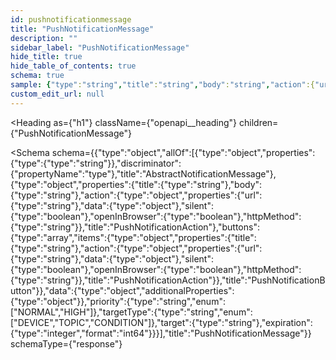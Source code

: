 ```yaml
---
id: pushnotificationmessage
title: "PushNotificationMessage"
description: ""
sidebar_label: "PushNotificationMessage"
hide_title: true
hide_table_of_contents: true
schema: true
sample: {"type":"string","title":"string","body":"string","action":{"url":"string","data":{},"silent":true,"openInBrowser":true,"httpMethod":"string"},"buttons":[{"title":"string","action":{"url":"string","data":{},"silent":true,"openInBrowser":true,"httpMethod":"string"}}],"data":{},"priority":"NORMAL","targetType":"DEVICE","target":"string","expiration":0}
custom_edit_url: null
---
```



<Heading
  as={"h1"}
  className={"openapi__heading"}
  children={"PushNotificationMessage"}
>
</Heading>





<Schema
  schema={{"type":"object","allOf":[{"type":"object","properties":{"type":{"type":"string"}},"discriminator":{"propertyName":"type"},"title":"AbstractNotificationMessage"},{"type":"object","properties":{"title":{"type":"string"},"body":{"type":"string"},"action":{"type":"object","properties":{"url":{"type":"string"},"data":{"type":"object"},"silent":{"type":"boolean"},"openInBrowser":{"type":"boolean"},"httpMethod":{"type":"string"}},"title":"PushNotificationAction"},"buttons":{"type":"array","items":{"type":"object","properties":{"title":{"type":"string"},"action":{"type":"object","properties":{"url":{"type":"string"},"data":{"type":"object"},"silent":{"type":"boolean"},"openInBrowser":{"type":"boolean"},"httpMethod":{"type":"string"}},"title":"PushNotificationAction"}},"title":"PushNotificationButton"}},"data":{"type":"object","additionalProperties":{"type":"object"}},"priority":{"type":"string","enum":["NORMAL","HIGH"]},"targetType":{"type":"string","enum":["DEVICE","TOPIC","CONDITION"]},"target":{"type":"string"},"expiration":{"type":"integer","format":"int64"}}}],"title":"PushNotificationMessage"}}
  schemaType={"response"}
>
  
</Schema>
            